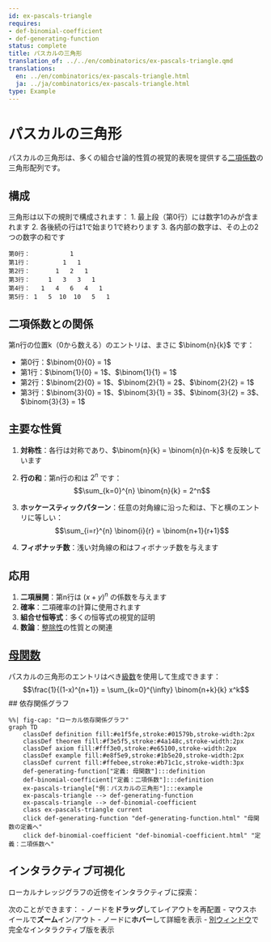 ```yaml
---
id: ex-pascals-triangle
requires:
- def-binomial-coefficient
- def-generating-function
status: complete
title: パスカルの三角形
translation_of: ../../en/combinatorics/ex-pascals-triangle.qmd
translations:
  en: ../en/combinatorics/ex-pascals-triangle.html
  ja: ../ja/combinatorics/ex-pascals-triangle.html
type: Example
---
```


# パスカルの三角形

パスカルの三角形は、多くの組合せ論的性質の視覚的表現を提供する[二項係数](def-binomial-coefficient.qmd)の三角形配列です。

## 構成

三角形は以下の規則で構成されます：
1. 最上段（第0行）には数字1のみが含まれます
2. 各後続の行は1で始まり1で終わります
3. 各内部の数字は、その上の2つの数字の和です

```
第0行：           1
第1行：         1   1
第2行：       1   2   1
第3行：     1   3   3   1
第4行：   1   4   6   4   1
第5行： 1   5  10  10   5   1
```

## 二項係数との関係

第n行の位置k（0から数える）のエントリは、まさに $\binom{n}{k}$ です：

- 第0行：$\binom{0}{0} = 1$
- 第1行：$\binom{1}{0} = 1$、$\binom{1}{1} = 1$
- 第2行：$\binom{2}{0} = 1$、$\binom{2}{1} = 2$、$\binom{2}{2} = 1$
- 第3行：$\binom{3}{0} = 1$、$\binom{3}{1} = 3$、$\binom{3}{2} = 3$、$\binom{3}{3} = 1$

## 主要な性質

1. **対称性**：各行は対称であり、$\binom{n}{k} = \binom{n}{n-k}$ を反映しています

2. **行の和**：第n行の和は $2^n$ です：
   $$\sum_{k=0}^{n} \binom{n}{k} = 2^n$$

3. **ホッケースティックパターン**：任意の対角線に沿った和は、下と横のエントリに等しい：
   $$\sum_{i=r}^{n} \binom{i}{r} = \binom{n+1}{r+1}$$

4. **フィボナッチ数**：浅い対角線の和はフィボナッチ数を与えます

## 応用

1. **二項展開**：第n行は $(x+y)^n$ の係数を与えます
2. **確率**：二項確率の計算に使用されます
3. **組合せ恒等式**：多くの恒等式の視覚的証明
4. **数論**：[整除性](../number-theory/def-divisibility.qmd)の性質との関連

## [母関数](def-generating-function.qmd)

パスカルの三角形のエントリはべき[級数](../analysis/def-series.qmd)を使用して生成できます：
$$\frac{1}{(1-x)^{n+1}} = \sum_{k=0}^{\infty} \binom{n+k}{k} x^k$$
## 依存関係グラフ

```mermaid
%%| fig-cap: "ローカル依存関係グラフ"
graph TD
    classDef definition fill:#e1f5fe,stroke:#01579b,stroke-width:2px
    classDef theorem fill:#f3e5f5,stroke:#4a148c,stroke-width:2px
    classDef axiom fill:#fff3e0,stroke:#e65100,stroke-width:2px
    classDef example fill:#e8f5e9,stroke:#1b5e20,stroke-width:2px
    classDef current fill:#ffebee,stroke:#b71c1c,stroke-width:3px
    def-generating-function["定義: 母関数"]:::definition
    def-binomial-coefficient["定義：二項係数"]:::definition
    ex-pascals-triangle["例：パスカルの三角形"]:::example
    ex-pascals-triangle --> def-generating-function
    ex-pascals-triangle --> def-binomial-coefficient
    class ex-pascals-triangle current
    click def-generating-function "def-generating-function.html" "母関数の定義へ"
    click def-binomial-coefficient "def-binomial-coefficient.html" "定義：二項係数へ"
```

## インタラクティブ可視化

ローカルナレッジグラフの近傍をインタラクティブに探索：

::: {.graph-viz data-id="ex-pascals-triangle" data-width="700" data-height="500"}
:::

次のことができます：
- ノードを**ドラッグ**してレイアウトを再配置
- マウスホイールで**ズーム**イン/アウト
- ノードに**ホバー**して詳細を表示
- [別ウィンドウ](../../output/interactive/ja/ex-pascals-triangle.html){target="_blank"}で完全なインタラクティブ版を表示
